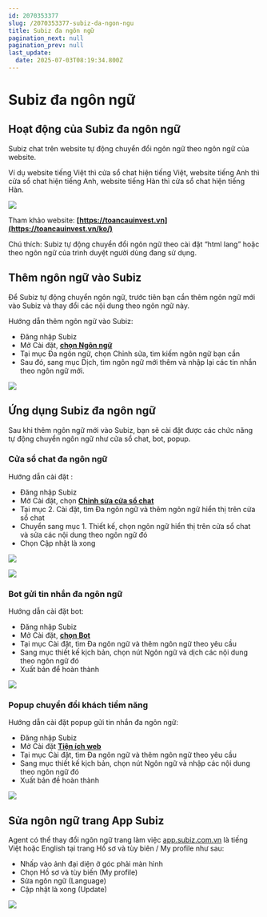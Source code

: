 ```yaml
---
id: 2070353377
slug: /2070353377-subiz-da-ngon-ngu
title: Subiz đa ngôn ngữ
pagination_next: null
pagination_prev: null
last_update:
  date: 2025-07-03T08:19:34.800Z
---
```


# Subiz đa ngôn ngữ



## Hoạt động của Subiz đa ngôn ngữ


Subiz chat trên website tự động chuyển đổi ngôn ngữ theo ngôn ngữ của website.



Ví dụ website tiếng Việt thì cửa sổ chat hiện tiếng Việt, website tiếng Anh thì cửa sổ chat hiện tiếng Anh, website tiếng Hàn thì cửa sổ chat hiện tiếng Hàn.




![](https://vcdn.subiz-cdn.com/file/fisgyrbwzrhyczrnaegt_acpxkgumifuoofoosble/unnamed.png)




Tham khảo website: <b>[https://toancauinvest.vn](https://toancauinvest.vn/ko/)</b>



Chú thích: Subiz tự động chuyển đổi ngôn ngữ theo cài đặt “html lang” hoặc theo ngôn ngữ của trình duyệt người dùng đang sử dụng.
## Thêm ngôn ngữ vào Subiz


Để Subiz tự động chuyển ngôn ngữ, trước tiên bạn cần thêm ngôn ngữ mới vào Subiz và thay đổi các nội dung theo ngôn ngữ này.



Hướng dẫn thêm ngôn ngữ vào Subiz:

- Đăng nhập Subiz
- Mở Cài đặt, <b>[chọn Ngôn ngữ](https://app.subiz.com.vn/language/)</b>
- Tại mục Đa ngôn ngữ, chọn Chỉnh sửa, tìm kiếm ngôn ngữ bạn cần
- Sau đó, sang mục Dịch, tìm ngôn ngữ mới thêm và nhập lại các tin nhắn theo ngôn ngữ mới.


![](https://vcdn.subiz-cdn.com/file/fisgyrdngazhnhenrwxp_acpxkgumifuoofoosble/unnamed.png)



## Ứng dụng Subiz đa ngôn ngữ


Sau khi thêm ngôn ngữ mới vào Subiz, bạn sẽ cài đặt được các chức năng tự động chuyển ngôn ngữ như cửa sổ chat, bot, popup.
### Cửa sổ chat đa ngôn ngữ


Hướng dẫn cài đặt :

- Đăng nhập Subiz
- Mở Cài đặt, chọn <b>[Chỉnh sửa cửa sổ chat](https://app.subiz.com.vn/chatbox/design)</b>
- Tại mục 2. Cài đặt, tìm Đa ngôn ngữ và thêm ngôn ngữ hiển thị trên cửa sổ chat
- Chuyển sang mục 1. Thiết kế, chọn ngôn ngữ hiển thị trên cửa sổ chat và sửa các nội dung theo ngôn ngữ đó
- Chọn Cập nhật là xong




![](https://vcdn.subiz-cdn.com/file/fisgyrbxljzkgpexwdcl_acpxkgumifuoofoosble/unnamed.png)



![](https://vcdn.subiz-cdn.com/file/fisgyrdosafzgobxwevy_acpxkgumifuoofoosble/unnamed.png)





### Bot gửi tin nhắn đa ngôn ngữ


Hướng dẫn cài đặt bot:

- Đăng nhập Subiz
- Mở Cài đặt, <b>[chọn Bot](https://app.subiz.com.vn/bots)</b>
- Tại mục Cài đặt, tìm Đa ngôn ngữ và thêm ngôn ngữ theo yêu cầu
- Sang mục thiết kế kịch bản, chọn nút Ngôn ngữ và dịch các nội dung theo ngôn ngữ đó
- Xuất bản để hoàn thành


![](https://vcdn.subiz-cdn.com/file/fisgyrbxvvppjhgyhrjs_acpxkgumifuoofoosble/unnamed.png)



### Popup chuyển đổi khách tiềm năng




Hướng dẫn cài đặt popup gửi tin nhắn đa ngôn ngữ:

- Đăng nhập Subiz
- Mở Cài đặt <b>[Tiện ích web](https://app.subiz.com.vn/web_plugin)</b>
- Tại mục Cài đặt, tìm Đa ngôn ngữ và thêm ngôn ngữ theo yêu cầu
- Sang mục thiết kế kịch bản, chọn nút Ngôn ngữ và nhập các nội dung theo ngôn ngữ đó
- Xuất bản đề hoàn thành




![](https://vcdn.subiz-cdn.com/file/fisgyrbyddsetbtehihy_acpxkgumifuoofoosble/unnamed.png)

## Sửa ngôn ngữ trang App Subiz


Agent có thể thay đổi ngôn ngữ trang làm việc [app.subiz.com.vn](https://app.subiz.com.vn/) là tiếng Việt hoặc English tại trang Hồ sơ và tùy biên / My profile như sau: 

- Nhấp vào ảnh đại diện ở góc phải màn hình
- Chọn Hồ sơ và tùy biến (My profile)
- Sửa ngôn ngữ (Language)
- Cập nhật là xong (Update)


![](https://vcdn.subiz-cdn.com/file/fisgyrbyjhpsmncljuee_acpxkgumifuoofoosble/unnamed.png)